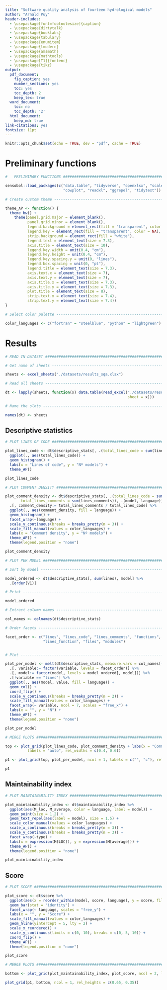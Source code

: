 ```yaml
---
title: "Software quality analysis of fourteen hydrological models"
author: "Arnald Puy"
header-includes:
  - \usepackage[font=footnotesize]{caption}
  - \usepackage{dirtytalk}
  - \usepackage{booktabs}
  - \usepackage{tabulary}
  - \usepackage{enumitem}
  - \usepackage{lmodern}
  - \usepackage{amsmath}
  - \usepackage{mathtools}
  - \usepackage[T1]{fontenc}
  - \usepackage{tikz}
output:
  pdf_document:
    fig_caption: yes
    number_sections: yes
    toc: yes
    toc_depth: 2
    keep_tex: true
  word_document:
    toc: no
    toc_depth: '2'
  html_document:
    keep_md: true
link-citations: yes
fontsize: 11pt
---
```


```r
knitr::opts_chunk$set(echo = TRUE, dev = "pdf", cache = TRUE)
```

\newpage

# Preliminary functions

```r

#   PRELIMINARY FUNCTIONS ######################################################

sensobol::load_packages(c("data.table", "tidyverse", "openxlsx", "scales", 
                          "cowplot", "readxl", "ggrepel", "tidytext"))

# Create custom theme -----------------------------------------------------------

theme_AP <- function() {
  theme_bw() +
    theme(panel.grid.major = element_blank(),
          panel.grid.minor = element_blank(),
          legend.background = element_rect(fill = "transparent", color = NA),
          legend.key = element_rect(fill = "transparent", color = NA), 
          strip.background = element_rect(fill = "white"), 
          legend.text = element_text(size = 7.3), 
          axis.title = element_text(size = 10),
          legend.key.width = unit(0.4, "cm"), 
          legend.key.height = unit(0.4, "cm"), 
          legend.key.spacing.y = unit(0, "lines"),
          legend.box.spacing = unit(0, "pt"),
          legend.title = element_text(size = 7.3), 
          axis.text.x = element_text(size = 7), 
          axis.text.y = element_text(size = 7), 
          axis.title.x = element_text(size = 7.3), 
          axis.title.y = element_text(size = 7.3),
          plot.title = element_text(size = 8),
          strip.text.x = element_text(size = 7.4), 
          strip.text.y = element_text(size = 7.4)) 
}

# Select color palette ----------------------------------------------------------

color_languages <- c("fortran" = "steelblue", "python" = "lightgreen")
```

# Results

```r

# READ IN DATASET ##############################################################

# Get name of sheets -----------------------------------------------------------

sheets <- excel_sheets("./datasets/results_sqa.xlsx")

# Read all sheets --------------------------------------------------------------

dt <- lapply(sheets, function(x) data.table(read_excel("./datasets/results_sqa.xlsx", 
                                                       sheet = x)))

# Name the slots ---------------------------------------------------------------

names(dt) <- sheets
```

## Descriptive statistics

```r

# PLOT LINES OF CODE ###########################################################

plot_lines_code <- dt$descriptive_stats[, .(total_lines_code = sum(lines_code)), model] %>%
  ggplot(., aes(total_lines_code)) +
  geom_histogram() +
  labs(x = "Lines of code", y = "Nº models") +
  theme_AP()

plot_lines_code
```

```r

# PLOT COMMENT DENSITY #########################################################

plot_comment_density <- dt$descriptive_stats[, .(total_lines_code = sum(lines_code), 
       total_lines_comments = sum(lines_comments)), .(model, language)] %>%
  .[, comment_density:= total_lines_comments / total_lines_code] %>%
  ggplot(., aes(comment_density, fill = language)) + 
  geom_histogram() +
  facet_wrap(~language) +
  scale_y_continuous(breaks = breaks_pretty(n = 3)) +
  scale_fill_manual(values = color_languages) +
  labs(x = "Comment density", y = "Nº models") +
  theme_AP() + 
  theme(legend.position = "none")

plot_comment_density
```

```r

# PLOT PER MODEL ###############################################################

# Sort by model ----------------------------------------------------------------

model_ordered <- dt$descriptive_stats[, sum(lines), model] %>%
  .[order(V1)] 

# Print ------------------------------------------------------------------------

model_ordered

# Extract column names ---------------------------------------------------------

col_names <- colnames(dt$descriptive_stats)

# Order facets -----------------------------------------------------------------

facet_order <- c("lines", "lines_code", "lines_comments", "functions", 
                 "lines_function", "files", "modules")


# Plot -------------------------------------------------------------------------

plot_per_model <- melt(dt$descriptive_stats, measure.vars = col_names[-c(1, length(col_names))]) %>%
  .[, variable:= factor(variable, levels = facet_order)] %>%
  .[, model:= factor(model, levels = model_ordered[, model])] %>%
  .[!variable == "lines"] %>%
  ggplot(., aes(model, value, fill = language)) +
  geom_col() +
  coord_flip() +
  scale_y_continuous(breaks = breaks_pretty(n = 2)) +
  scale_fill_manual(values = color_languages) +
  facet_wrap(~ variable, ncol = 7, scales = "free_x") +
  labs(x = "", y = "N") +
  theme_AP() +
  theme(legend.position = "none")

plot_per_model
```

```r

# MERGE PLOTS ##################################################################

top <- plot_grid(plot_lines_code, plot_comment_density + labs(x = "Comment density", y  = ""), 
          labels = "auto", rel_widths = c(0.4, 0.6))

p1 <- plot_grid(top, plot_per_model, ncol = 1, labels = c("", "c"), rel_heights = c(0.4, 0.6))

p1
```

## Maintainability index

```r

# PLOT MAINTAINABILITY INDEX ###################################################

plot_maintainability_index <- dt$maintainability_index %>%
  ggplot(aes(M_loc, M_average, color = language, label = model)) +
  geom_point(size = 1.2) +
  geom_text_repel(aes(label = model), size = 1.5) +
  scale_color_manual(values = color_languages) +
  scale_x_continuous(breaks = breaks_pretty(n = 3)) +
  scale_y_continuous(breaks = breaks_pretty(n = 3)) +
  facet_wrap(~type) +
  labs(x = expression(M[LOC]), y = expression(M[average])) +
  theme_AP() + 
  theme(legend.position = "none")

plot_maintainability_index
```

## Score

```r

# PLOT SCORE ###################################################################

plot_score <- dt$score %>%
  ggplot(aes(x = reorder_within(model, score, language), y = score, fill = language)) +
  geom_bar(stat = "identity") +
  facet_wrap(~ language, scales = "free_y") +
  labs(x = "", y = "Score") +
  scale_fill_manual(values = color_languages) +
  geom_hline(yintercept = 5, lty = 2) +
  scale_x_reordered() +   
  scale_y_continuous(limits = c(0, 10), breaks = c(0, 5, 10)) +
  coord_flip() +
  theme_AP() + 
  theme(legend.position = "none")

plot_score
```

```r

# MERGE PLOTS ##################################################################

bottom <- plot_grid(plot_maintainability_index, plot_score, ncol = 2, labels = c("d", "e"))

plot_grid(p1, bottom, ncol = 1, rel_heights = c(0.65, 0.35))
```